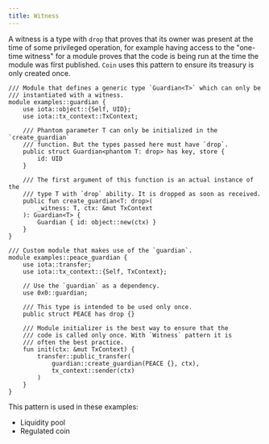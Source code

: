 ```yaml
---
title: Witness
---
```


A witness is a type with `drop` that proves that its owner was present at the time of some privileged operation, for example having access to the "one-time witness" for a module proves that the code is being run at the time the module was first published. `Coin` uses this pattern to ensure its treasury is only created once.

```move
/// Module that defines a generic type `Guardian<T>` which can only be
/// instantiated with a witness.
module examples::guardian {
    use iota::object::{Self, UID};
    use iota::tx_context::TxContext;

    /// Phantom parameter T can only be initialized in the `create_guardian`
    /// function. But the types passed here must have `drop`.
    public struct Guardian<phantom T: drop> has key, store {
        id: UID
    }

    /// The first argument of this function is an actual instance of the
    /// type T with `drop` ability. It is dropped as soon as received.
    public fun create_guardian<T: drop>(
        _witness: T, ctx: &mut TxContext
    ): Guardian<T> {
        Guardian { id: object::new(ctx) }
    }
}

/// Custom module that makes use of the `guardian`.
module examples::peace_guardian {
    use iota::transfer;
    use iota::tx_context::{Self, TxContext};

    // Use the `guardian` as a dependency.
    use 0x0::guardian;

    /// This type is intended to be used only once.
    public struct PEACE has drop {}

    /// Module initializer is the best way to ensure that the
    /// code is called only once. With `Witness` pattern it is
    /// often the best practice.
    fun init(ctx: &mut TxContext) {
        transfer::public_transfer(
            guardian::create_guardian(PEACE {}, ctx),
            tx_context::sender(ctx)
        )
    }
}
```

This pattern is used in these examples:

- Liquidity pool
- Regulated coin
